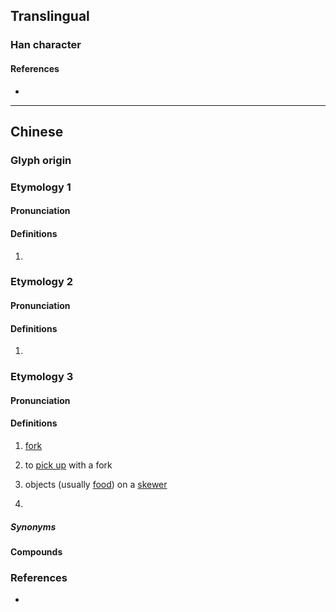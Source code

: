{{character info}}
==Translingual==

===Han character===
{{Han char|rn=64|rad=手|as=17|sn=20|four=53050|canj=QOIM|ids=⿰扌韱}}

====References====
* {{Han ref|kx=0462.500|dkj=12979|dj=0812.090|hdz=31984.150|uh=6515|ud=25877|bh=F44D|bd=62541}}

----

==Chinese==

===Glyph origin===
{{Han etym}}

===Etymology 1===
{{zh-forms}}

====Pronunciation====
{{zh-pron
|m=xiān
|c=saam1,cim1
|mc=y
|oc=y
|cat=
}}

====Definitions====
{{zh-hanzi}}

# {{rfdef|zh}}

===Etymology 2===
{{zh-forms}}

====Pronunciation====
{{zh-pron
|m=jiān
|mc=
|oc=
|cat=
}}

====Definitions====
{{zh-hanzi}}

# {{rfdef|zh}}

===Etymology 3===
{{zh-forms|alt=鋟}}

====Pronunciation====
{{zh-pron
|mn=xm,zz,tw:chhiám/qz:chhiàm
|cat=n,v,cls
}}

====Definitions====
{{zh-hanzi}}

# {{lb|zh|Hokkien}} [[fork]]
# {{lb|zh|Hokkien}} to [[pick up]] with a fork
# {{lb|zh|Xiamen|Zhangzhou|&|Taiwanese Hokkien}} objects (usually [[food]]) on a [[skewer]]
# {{lb|zh|Xiamen|Zhangzhou|&|Taiwanese Hokkien}} {{zh-classifier|objects in a string, on a skewer, etc}}

=====Synonyms=====
{{zh-dial|叉子}}

====Compounds====
{{zh-der|攕仔|攕仔車|刀攕|米攕|攕管|攕手|李仔攕}}

===References===
* {{R:yue:mfccd}}